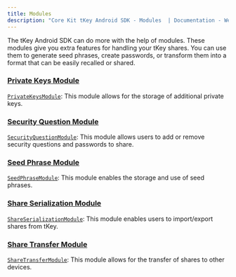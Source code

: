 ```yaml
---
title: Modules
description: "Core Kit tKey Android SDK - Modules  | Documentation - Web3Auth"
---
```


The tKey Android SDK can do more with the help of modules. These modules give you extra features for
handling your tKey shares. You can use them to generate seed phrases, create passwords, or transform
them into a format that can be easily recalled or shared.

### [Private Keys Module](/sdk/infra/tkey-android/modules/private-keys)

[`PrivateKeysModule`](/sdk/infra/tkey-android/modules/private-keys): This module allows for the
storage of additional private keys.

### [Security Question Module](/sdk/infra/tkey-android/modules/security-questions)

[`SecurityQuestionModule`](/sdk/infra/tkey-android/modules/security-questions): This module allows
users to add or remove security questions and passwords to share.

### [Seed Phrase Module](/sdk/infra/tkey-android/modules/seed-phrase)

[`SeedPhraseModule`](/sdk/infra/tkey-android/modules/seed-phrase): This module enables the storage
and use of seed phrases.

### [Share Serialization Module](/sdk/infra/tkey-android/modules/share-serialization)

[`ShareSerializationModule`](/sdk/infra/tkey-android/modules/share-serialization): This module
enables users to import/export shares from tKey.

### [Share Transfer Module](/sdk/infra/tkey-android/modules/share-transfer)

[`ShareTransferModule`](/sdk/infra/tkey-android/modules/share-transfer): This module allows for the
transfer of shares to other devices.
